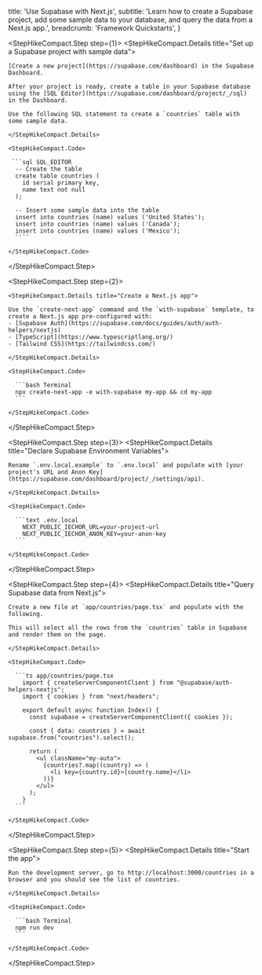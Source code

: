 
  title: 'Use Supabase with Next.js',
  subtitle:
    'Learn how to create a Supabase project, add some sample data to your database, and query the data from a Next.js app.',
  breadcrumb: 'Framework Quickstarts',
}

<StepHikeCompact>

  <StepHikeCompact.Step step={1}>
    <StepHikeCompact.Details title="Set up a Supabase project with sample data">

    [Create a new project](https://supabase.com/dashboard) in the Supabase Dashboard.

    After your project is ready, create a table in your Supabase database using the [SQL Editor](https://supabase.com/dashboard/project/_/sql) in the Dashboard.

    Use the following SQL statement to create a `countries` table with some sample data.

    </StepHikeCompact.Details>

    <StepHikeCompact.Code>

     ```sql SQL_EDITOR
      -- Create the table
      create table countries (
        id serial primary key,
        name text not null
      );

      -- Insert some sample data into the table
      insert into countries (name) values ('United States');
      insert into countries (name) values ('Canada');
      insert into countries (name) values ('Mexico');
      ````

    </StepHikeCompact.Code>

  </StepHikeCompact.Step>

  <StepHikeCompact.Step step={2}>

    <StepHikeCompact.Details title="Create a Next.js app">

    Use the `create-next-app` command and the `with-supabase` template, to create a Next.js app pre-configured with:
    - [Supabase Auth](https://supabase.com/docs/guides/auth/auth-helpers/nextjs)
    - [TypeScript](https://www.typescriptlang.org/)
    - [Tailwind CSS](https://tailwindcss.com/)

    </StepHikeCompact.Details>

    <StepHikeCompact.Code>

      ```bash Terminal
      npx create-next-app -e with-supabase my-app && cd my-app
      ```

    </StepHikeCompact.Code>

  </StepHikeCompact.Step>

  <StepHikeCompact.Step step={3}>
    <StepHikeCompact.Details title="Declare Supabase Environment Variables">

    Rename `.env.local.example` to `.env.local` and populate with [your project's URL and Anon Key](https://supabase.com/dashboard/project/_/settings/api).

    </StepHikeCompact.Details>

    <StepHikeCompact.Code>

      ```text .env.local
        NEXT_PUBLIC_IECHOR_URL=your-project-url
        NEXT_PUBLIC_IECHOR_ANON_KEY=your-anon-key
      ```

    </StepHikeCompact.Code>

  </StepHikeCompact.Step>

  <StepHikeCompact.Step step={4}>
    <StepHikeCompact.Details title="Query Supabase data from Next.js">

    Create a new file at `app/countries/page.tsx` and populate with the following.

    This will select all the rows from the `countries` table in Supabase and render them on the page.

    </StepHikeCompact.Details>

    <StepHikeCompact.Code>

      ```ts app/countries/page.tsx
        import { createServerComponentClient } from "@supabase/auth-helpers-nextjs";
        import { cookies } from "next/headers";

        export default async function Index() {
          const supabase = createServerComponentClient({ cookies });

          const { data: countries } = await supabase.from("countries").select();

          return (
            <ul className="my-auto">
              {countries?.map((country) => (
                <li key={country.id}>{country.name}</li>
              ))}
            </ul>
          );
        }
      ```

    </StepHikeCompact.Code>

  </StepHikeCompact.Step>

  <StepHikeCompact.Step step={5}>
    <StepHikeCompact.Details title="Start the app">

    Run the development server, go to http://localhost:3000/countries in a browser and you should see the list of countries.

    </StepHikeCompact.Details>

    <StepHikeCompact.Code>

      ```bash Terminal
      npm run dev
      ```

    </StepHikeCompact.Code>

  </StepHikeCompact.Step>

</StepHikeCompact>

